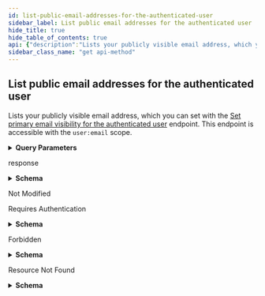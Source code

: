 ```yaml
---
id: list-public-email-addresses-for-the-authenticated-user
sidebar_label: List public email addresses for the authenticated user
hide_title: true
hide_table_of_contents: true
api: {"description":"Lists your publicly visible email address, which you can set with the [Set primary email visibility for the authenticated user](https://docs.github.com/rest/reference/users#set-primary-email-visibility-for-the-authenticated-user) endpoint. This endpoint is accessible with the `user:email` scope.","externalDocs":{"description":"API method documentation","url":"https://docs.github.com/rest/reference/users#list-public-email-addresses-for-the-authenticated-user"},"operationId":"users/list-public-emails-for-authenticated","parameters":[{"description":"Results per page (max 100).","in":"query","name":"per_page","schema":{"default":30,"type":"integer"}},{"description":"Page number of the results to fetch.","in":"query","name":"page","schema":{"default":1,"type":"integer"}}],"responses":{"200":{"content":{"application/json":{"examples":{"default":{"value":[{"email":"octocat@github.com","primary":true,"verified":true,"visibility":"public"}]}},"schema":{"items":{"description":"Email","properties":{"email":{"example":"octocat@github.com","format":"email","type":"string"},"primary":{"example":true,"type":"boolean"},"verified":{"example":true,"type":"boolean"},"visibility":{"example":"public","nullable":true,"type":"string"}},"required":["email","primary","verified","visibility"],"title":"Email","type":"object"},"type":"array"}}},"description":"response","headers":{"Link":{"example":"<https://api.github.com/resource?page=2>; rel=\"next\", <https://api.github.com/resource?page=5>; rel=\"last\"","schema":{"type":"string"}}}},"304":{"description":"Not Modified"},"401":{"content":{"application/json":{"schema":{"description":"Basic Error","properties":{"documentation_url":{"type":"string"},"message":{"type":"string"}},"title":"Basic Error","type":"object"}}},"description":"Requires Authentication"},"403":{"content":{"application/json":{"schema":{"description":"Basic Error","properties":{"documentation_url":{"type":"string"},"message":{"type":"string"}},"title":"Basic Error","type":"object"}}},"description":"Forbidden"},"404":{"content":{"application/json":{"schema":{"description":"Basic Error","properties":{"documentation_url":{"type":"string"},"message":{"type":"string"}},"title":"Basic Error","type":"object"}}},"description":"Resource Not Found"}},"tags":["users"],"x-github":{"category":"users","enabledForGitHubApps":false,"githubCloudOnly":false,"previews":[],"subcategory":"emails"},"method":"get","path":"/user/public_emails","servers":[{"url":"https://api.github.com"}],"info":{"contact":{"name":"Support","url":"https://support.github.com/contact"},"description":"GitHub's v3 REST API.","license":{"name":"MIT","url":"https://spdx.org/licenses/MIT"},"termsOfService":"https://docs.github.com/articles/github-terms-of-service","title":"GitHub v3 REST API","version":"1.1.4","x-apisguru-categories":["collaboration","developer_tools"],"x-logo":{"url":"https://twitter.com/github/profile_image?size=original"},"x-origin":[{"format":"openapi","url":"https://raw.githubusercontent.com/github/rest-api-description/main/descriptions/api.github.com/api.github.com.json","version":"3.0"}],"x-providerName":"github.com"},"postman":{"name":"List public email addresses for the authenticated user","description":{"content":"Lists your publicly visible email address, which you can set with the [Set primary email visibility for the authenticated user](https://docs.github.com/rest/reference/users#set-primary-email-visibility-for-the-authenticated-user) endpoint. This endpoint is accessible with the `user:email` scope.","type":"text/plain"},"url":{"path":["user","public_emails"],"host":["{{baseUrl}}"],"query":[{"disabled":false,"description":{"content":"Results per page (max 100).","type":"text/plain"},"key":"per_page","value":""},{"disabled":false,"description":{"content":"Page number of the results to fetch.","type":"text/plain"},"key":"page","value":""}],"variable":[]},"header":[{"key":"Accept","value":"application/json"}],"method":"GET"}}
sidebar_class_name: "get api-method"
---
```



## List public email addresses for the authenticated user



Lists your publicly visible email address, which you can set with the [Set primary email visibility for the authenticated user](https://docs.github.com/rest/reference/users#set-primary-email-visibility-for-the-authenticated-user) endpoint. This endpoint is accessible with the `user:email` scope.

<details style={{"marginBottom":"1rem"}}><summary style={{}}><strong>Query Parameters</strong></summary><div><ul><ParamsItem className={"paramsItem"} param={{"description":"Results per page (max 100).","in":"query","name":"per_page","schema":{"default":30,"type":"integer"}}}></ParamsItem><ParamsItem className={"paramsItem"} param={{"description":"Page number of the results to fetch.","in":"query","name":"page","schema":{"default":1,"type":"integer"}}}></ParamsItem></ul></div></details><div><ApiTabs><TabItem label={"200"} value={"200"}><div>

response

</div><div><details style={{}}><summary style={{"textAlign":"left"}}><strong>Schema</strong></summary><div style={{"textAlign":"left","marginLeft":"1rem"}}></div><ul style={{"marginLeft":"1rem"}}><li><div><ul><SchemaItem collapsible={false} name={"email"} required={true} schemaDescription={undefined} schemaName={"email"} qualifierMessage={undefined}></SchemaItem><SchemaItem collapsible={false} name={"primary"} required={true} schemaDescription={undefined} schemaName={"boolean"} qualifierMessage={undefined}></SchemaItem><SchemaItem collapsible={false} name={"verified"} required={true} schemaDescription={undefined} schemaName={"boolean"} qualifierMessage={undefined}></SchemaItem><SchemaItem collapsible={false} name={"visibility"} required={true} schemaDescription={undefined} schemaName={"string"} qualifierMessage={undefined}></SchemaItem></ul></div></li></ul></details></div></TabItem><TabItem label={"304"} value={"304"}><div>

Not Modified

</div><div></div></TabItem><TabItem label={"401"} value={"401"}><div>

Requires Authentication

</div><div><details style={{}}><summary style={{"textAlign":"left"}}><strong>Schema</strong></summary><div style={{"textAlign":"left","marginLeft":"1rem"}}></div><ul style={{"marginLeft":"1rem"}}><SchemaItem collapsible={false} name={"documentation_url"} required={false} schemaDescription={undefined} schemaName={"string"} qualifierMessage={undefined}></SchemaItem><SchemaItem collapsible={false} name={"message"} required={false} schemaDescription={undefined} schemaName={"string"} qualifierMessage={undefined}></SchemaItem></ul></details></div></TabItem><TabItem label={"403"} value={"403"}><div>

Forbidden

</div><div><details style={{}}><summary style={{"textAlign":"left"}}><strong>Schema</strong></summary><div style={{"textAlign":"left","marginLeft":"1rem"}}></div><ul style={{"marginLeft":"1rem"}}><SchemaItem collapsible={false} name={"documentation_url"} required={false} schemaDescription={undefined} schemaName={"string"} qualifierMessage={undefined}></SchemaItem><SchemaItem collapsible={false} name={"message"} required={false} schemaDescription={undefined} schemaName={"string"} qualifierMessage={undefined}></SchemaItem></ul></details></div></TabItem><TabItem label={"404"} value={"404"}><div>

Resource Not Found

</div><div><details style={{}}><summary style={{"textAlign":"left"}}><strong>Schema</strong></summary><div style={{"textAlign":"left","marginLeft":"1rem"}}></div><ul style={{"marginLeft":"1rem"}}><SchemaItem collapsible={false} name={"documentation_url"} required={false} schemaDescription={undefined} schemaName={"string"} qualifierMessage={undefined}></SchemaItem><SchemaItem collapsible={false} name={"message"} required={false} schemaDescription={undefined} schemaName={"string"} qualifierMessage={undefined}></SchemaItem></ul></details></div></TabItem></ApiTabs></div>
      